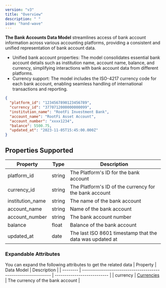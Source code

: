 ```yaml
---
version: "v3"
title: "Overview"
description: " "
icon: "hand-wave"
---
```


**The Bank Accounts Data Model** streamlines access of bank account information across various accounting platforms, providing a consistent and unified representation of bank account data.

- Unified bank account properties: The model consolidates essential bank account details such as institution name, account name, balance, and currency, simplifying interactions with bank account data from different platforms.
- Currency support: The model includes the ISO-4217 currency code for each bank account, enabling seamless handling of international transactions and reporting.

<ResponseExample name="The Bank Account Object" >

```json The Bank Account Response Object
{
  "platform_id": "1234567890123456789",
  "currency_id": "3770712000000000099",
  "institution_name": "RootFi Investment Bank",
  "account_name": "RootFi Asset Account",
  "account_number": "xxxx1234",
  "balance": 5500.75,
  "updated_at": "2023-11-05T15:45:00.000Z"
}
```

</ResponseExample>

## Properties Supported

| Property         | Type   | Description                                              |
| ---------------- | ------ | -------------------------------------------------------- |
| platform_id      | string | The Platform's ID for the bank account                   |
| currency_id      | string | The Platform's ID of the currency for the bank account   |
| institution_name | string | The name of the bank account                             |
| account_name     | string | Name of the bank account                                 |
| account_number   | string | The bank account number                                  |
| balance          | float  | Balance of the bank account                              |
| updated_at       | date   | The last ISO 8601 timestamp that the data was updated at |

### Expandable Attributes

You can expand the following attributes to get the related data
| Property | Data Model | Description |
| -------- | -------------------------------------------------------------- | --------------------------- |
| currency | [Currencies](/api-reference/v3/accounting/currencies/overview) | The currency of the bank account |
